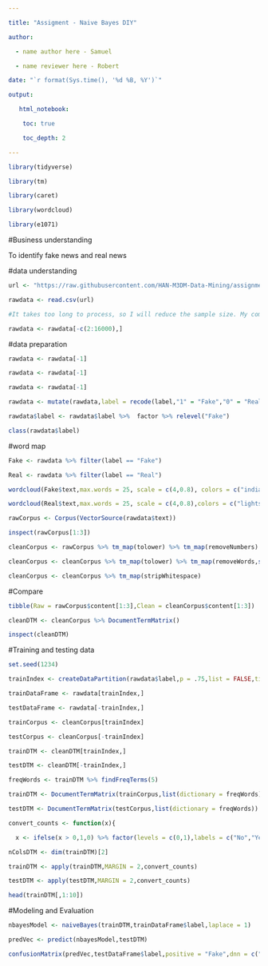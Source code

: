 ```yaml
--- 

title: "Assigment - Naive Bayes DIY" 

author: 

  - name author here - Samuel 

  - name reviewer here - Robert 

date: "`r format(Sys.time(), '%d %B, %Y')`" 

output: 

   html_notebook: 

    toc: true 

    toc_depth: 2 

--- 
```


 

 

```r

library(tidyverse) 

library(tm) 

library(caret) 

library(wordcloud) 

library(e1071) 

``` 

 

 

#Business understanding 

To identify fake news and real news 

#data understanding 

 

```r

url <- "https://raw.githubusercontent.com/HAN-M3DM-Data-Mining/assignments/master/datasets/NB-fakenews.csv" 

rawdata <- read.csv(url) 

``` 

 

 

```r

#It takes too long to process, so I will reduce the sample size. My computer struggles to handle the dataset 

rawdata <- rawdata[-c(2:16000),] 

``` 

 

#data preparation 

 

```r

rawdata <- rawdata[-1] 

rawdata <- rawdata[-1] 

rawdata <- rawdata[-1] 

``` 

 

```r

rawdata <- mutate(rawdata,label = recode(label,"1" = "Fake","0" = "Real")) 

``` 

 

 

```r

rawdata$label <- rawdata$label %>%  factor %>% relevel("Fake") 

class(rawdata$label) 

``` 

 

#word map 

```r

Fake <- rawdata %>% filter(label == "Fake") 

Real <- rawdata %>% filter(label == "Real") 

``` 

 

```r

wordcloud(Fake$text,max.words = 25, scale = c(4,0.8), colors = c("indianred1","indianred2","indianred3","indianred")) 

wordcloud(Real$text,max.words = 25, scale = c(4,0.8),colors = c("lightsteelblue1","lightsteelblue2","lightsteelblue3","lightsteelblue")) 

``` 

 

 

 

```r

rawCorpus <- Corpus(VectorSource(rawdata$text)) 

inspect(rawCorpus[1:3]) 

``` 

 

 

```r

cleanCorpus <- rawCorpus %>% tm_map(tolower) %>% tm_map(removeNumbers) 

``` 

 

```r

cleanCorpus <- cleanCorpus %>% tm_map(tolower) %>% tm_map(removeWords,stopwords()) %>% tm_map(removePunctuation) 

``` 

 

 

```r

cleanCorpus <- cleanCorpus %>% tm_map(stripWhitespace) 

``` 

 

#Compare  

```r

tibble(Raw = rawCorpus$content[1:3],Clean = cleanCorpus$content[1:3]) 

``` 

 

 

```r

cleanDTM <- cleanCorpus %>% DocumentTermMatrix() 

inspect(cleanDTM) 

``` 

 

 

#Training and testing data 

```r

set.seed(1234) 

trainIndex <- createDataPartition(rawdata$label,p = .75,list = FALSE,times = 1) 

``` 

 

 

```r

trainDataFrame <- rawdata[trainIndex,] 

``` 

 

 

```r

testDataFrame <- rawdata[-trainIndex,] 

trainCorpus <- cleanCorpus[trainIndex] 

testCorpus <- cleanCorpus[-trainIndex] 

trainDTM <- cleanDTM[trainIndex,] 

testDTM <- cleanDTM[-trainIndex,] 

``` 

 

 

```r

freqWords <- trainDTM %>% findFreqTerms(5) 

trainDTM <- DocumentTermMatrix(trainCorpus,list(dictionary = freqWords)) 

testDTM <- DocumentTermMatrix(testCorpus,list(dictionary = freqWords)) 

``` 

 

 

```r

convert_counts <- function(x){ 

  x <- ifelse(x > 0,1,0) %>% factor(levels = c(0,1),labels = c("No","Yes"))} 

nColsDTM <- dim(trainDTM)[2] 

trainDTM <- apply(trainDTM,MARGIN = 2,convert_counts) 

testDTM <- apply(testDTM,MARGIN = 2,convert_counts) 

head(trainDTM[,1:10]) 

``` 

 

#Modeling and Evaluation 

```r

nbayesModel <- naiveBayes(trainDTM,trainDataFrame$label,laplace = 1) 

``` 

 

 

```r

predVec <- predict(nbayesModel,testDTM) 

confusionMatrix(predVec,testDataFrame$label,positive = "Fake",dnn = c("Prediction","True")) 

``` 